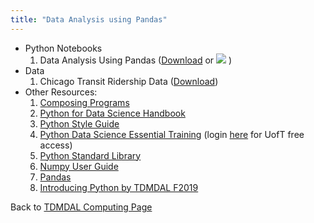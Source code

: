```yaml
---
title: "Data Analysis using Pandas"
---
```


<!-- * [Slides](introtopythonpandas.pdf) -->
* Python Notebooks
    1. Data Analysis Using Pandas (<a href="Getting_Started_with_Python_Pandas.ipynb" download="Getting_Started_with_Python_Pandas.ipynb">Download</a> or [![](colab-badge.svg)](https://colab.research.google.com/github/tdmdal/sklearn-workshop/blob/main/docs/Getting_Started_with_Python_Pandas.ipynb) )
* Data
    1. Chicago Transit Ridership Data (<a href="cta-ridership-original.csv" download="cta-ridership-original.csv">Download</a>) 
    
* Other Resources:   
    1. [Composing Programs](http://composingprograms.com/)
    2. [Python for Data Science Handbook](https://jakevdp.github.io/PythonDataScienceHandbook/)
    3. [Python Style Guide](https://pep8.org/#introduction)
    4. [Python Data Science Essential Training](https://www.lynda.com/Python-tutorials/Python-Data-Science-Essential-Training/520233-2.html) (login [here](http://main.its.utoronto.ca/news/free-access-to-lynda-com-online-courses/) for UofT free access)
    5. [Python Standard Library](https://docs.python.org/3/library/)
    6. [Numpy User Guide](https://www.numpy.org/devdocs/user/index.html)
    7. [Pandas](http://pandas.pydata.org/pandas-docs/stable/index.html)
    8. [Introducing Python by TDMDAL F2019](https://tdmdal.github.io/python-workshop/)
    
Back to [TDMDAL Computing Page](https://tdmdal.github.io/)